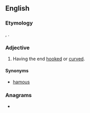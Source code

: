 ==English==

===Etymology===
{{etyl|la|en}} {{m|la|hamus||hook}}, {{suffix|en||ose}}.

===Adjective===
{{en-adj|-}}

# {{lb|en|botany}} Having the end [[hooked]] or [[curved]].

====Synonyms====
*[[hamous]] {{i|obsolete}}

===Anagrams===
* {{anagrams|en|mahoes}}